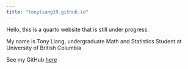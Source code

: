 ```yaml
---
title: "tonyliang19.github.io"
---
```


Hello, this is a quarto website that is still under progress.

My name is Tony Liang, undergraduate Math and Statistics Student at University of British Columbia

See my GitHub [here](https://github.com/tonyliang19)
